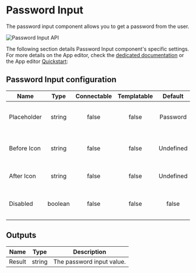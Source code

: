 
# Password Input

The password input component allows you to get a password from the user.

![Password Input API](../../assets/apps/4_app_component_library/password-input.png.webp)

The following section details Password Input component's specific settings. For more details on the App editor, check the [dedicated documentation](../0_app_editor/index.mdx) or the App editor [Quickstart](../../getting_started/7_apps_quickstart/index.mdx):

<div className="grid grid-cols-2 gap-6 mb-4">
	<DocCard
		color="orange"
		title="App editor Documentation"
		description="The app editor is a low-code builder to create custom User Interfaces with a mix of drag-and-drop and code."
		href="/docs/apps/app_editor"
	/>
	<DocCard
		color="orange"
		title="Apps quickstart"
		description="Learn how to build your first app in a matter of minutes."
		href="/docs/getting_started/apps_quickstart"
	/>
</div>

## Password Input configuration

| Name        |  Type   | Connectable | Templatable |  Default  | Description                                |
| ----------- | :-----: | :---------: | :---------: | :-------: | ------------------------------------------ |
| Placeholder | string  |    false    |    false    | Password  | The password input placeholder.            |
| Before Icon | string  |    false    |    false    | Undefined | The icon to display before the label.      |
| After Icon  | string  |    false    |    false    | Undefined | The icon to display after the label.       |
| Disabled    | boolean |    false    |    false    |   false   | Whether the text input should be disabled. |

## Outputs

| Name   |  Type  | Description               |
| ------ | :----: | ------------------------- |
| Result | string | The password input value. |
